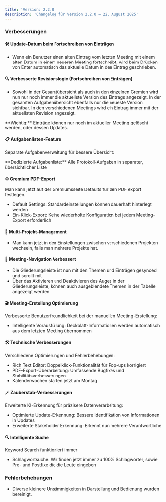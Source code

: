 ```yaml
---
title: 'Version: 2.2.0'
description: 'Changelog für Version 2.2.0 – 22. August 2025'
---
```


### Verbesserungen

#### 🛠️ Update-Datum beim Fortschreiben von Einträgen
- Wenn ein Benutzer einen alten Eintrag vom letzten Meeting mit einem alten Datum in einem neueren Meeting fortschreibt, wird beim Drücken von Enter automatisch das aktuelle Datum in den Eintrag geschrieben.

#### 🔍 Verbesserte Revisionslogic (Fortschreiben von Einträgen)
- Sowohl in der Gesamtübersicht als auch in den einzelnen Gremien wird nun nur noch immer die aktuellste Version des Eintrags angezeigt. In der gesamten Aufgabenübersicht ebenfalls nur die neueste Version sichtbar. In den verschiedenen Meetings wird ein Eintrag immer mit der aktuellsten Revision angezeigt.

<Warning>
**Wichtig:** Einträge können nur noch im aktuellen Meeting gelöscht werden, oder dessen Updates.
</Warning>

#### 📋 Aufgabenlisten-Feature
Separate Aufgabenverwaltung für bessere Übersicht:

<Warning>
**Dedizierte Aufgabenliste:** Alle Protokoll-Aufgaben in separater, übersichtlicher Liste
</Warning>

#### ⚙️ Gremium PDF-Export
Man kann jetzt auf der Gremiumsseite Defaults für den PDF export festlegen.
- Default Settings: Standardeinstellungen können dauerhaft hinterlegt werden
- Ein-Klick-Export: Keine wiederholte Konfiguration bei jedem Meeting-Export erforderlich

#### 🏢 Multi-Projekt-Management
- Man kann jetzt in den Einstellungen zwischen verschiedenen Projekten wechseln, falls man mehrere Projekte hat.

#### 🧭 Meeting-Navigation Verbessert
- Die Gliederungsleiste ist nun mit den Themen und Einträgen gesynced und scrollt mit
- Über das Aktivieren und Deaktivieren des Auges in der Gliederungsleiste, können auch ausgeblendete Themen in der Tabelle angezeigt werden

#### 🎬 Meeting-Erstellung Optimierung
Verbesserte Benutzerfreundlichkeit bei der manuellen Meeting-Erstellung:
- Intelligente Vorausfüllung: Deckblatt-Informationen werden automatisch aus dem letzten Meeting übernommen

#### 🛠️ Technische Verbesserungen
Verschiedene Optimierungen und Fehlerbehebungen:
- Rich Text Editor: Doppelklick-Funktionalität für Pop-ups korrigiert
- PDF-Export-Überarbeitung: Umfassende Bugfixes und Stabilitätsverbesserungen
- Kalenderwochen starten jetzt am Montag

#### 🪄 Zauberstab-Verbesserungen
Erweiterte KI-Erkennung für präzisere Datenverarbeitung:
- Optimierte Update-Erkennung: Bessere Identifikation von Informationen in Updates
- Erweiterte Stakeholder Erkennung: Erkennt nun mehrere Verantwortliche

#### 🔍 Intelligente Suche
Keyword Search funktioniert immer
- Schlagwortsuche: Wir finden jetzt immer zu 100% Schlagwörter, sowie Pre- und Postfixe die die Leute eingeben

### Fehlerbehebungen

- Diverse kleinere Unstimmigkeiten in Darstellung und Bedienung wurden bereinigt.
